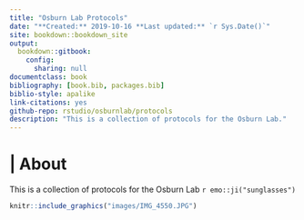 ```yaml
--- 
title: "Osburn Lab Protocols"
date: "**Created:** 2019-10-16 **Last updated:** `r Sys.Date()`"
site: bookdown::bookdown_site
output: 
  bookdown::gitbook:
    config:
      sharing: null
documentclass: book
bibliography: [book.bib, packages.bib]
biblio-style: apalike
link-citations: yes
github-repo: rstudio/osburnlab/protocols
description: "This is a collection of protocols for the Osburn Lab."
---
```


# | About 

This is a collection of protocols for the Osburn Lab `r emo::ji("sunglasses")`

```r
knitr::include_graphics("images/IMG_4550.JPG")
```

